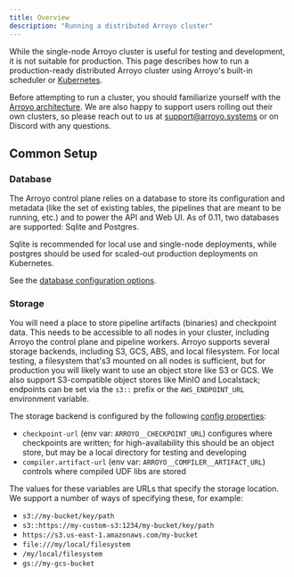 ```yaml
---
title: Overview
description: "Running a distributed Arroyo cluster"
---
```


While the single-node Arroyo cluster is useful for testing and development, it
is not suitable for production. This page describes how to run a
production-ready distributed Arroyo cluster using Arroyo's built-in scheduler or
[Kubernetes](https://kubernetes.io/).

Before attempting to run a cluster, you should familiarize yourself with the [Arroyo architecture](/architecture). We
are also happy to support users rolling out their own clusters, so please reach out to us at support@arroyo.systems or
on Discord with any questions.

## Common Setup

### Database

The Arroyo control plane relies on a database to store its configuration and metadata (like the set of existing
tables, the pipelines that are meant to be running, etc.) and to power the API and Web UI. As of 0.11, two
databases are supported: Sqlite and Postgres.

Sqlite is recommended for local use and single-node deployments, while postgres should be used for scaled-out
production deployments on Kubernetes.

See the [database configuration options](/configuration#database).

### Storage

You will need a place to store pipeline artifacts (binaries) and checkpoint data. This needs to be accessible to
all nodes in your cluster, including Arroyo the control plane and pipeline workers. Arroyo
supports several storage backends, including S3, GCS, ABS, and local filesystem. For local testing, a filesystem that's3
mounted on all nodes is sufficient, but for production you will likely want to use an object store like S3 or GCS.
We also support S3-compatible object stores like MinIO and Localstack; endpoints can be set via the `s3::` prefix
or the `AWS_ENDPOINT_URL` environment variable.

The storage backend is configured by the following [config properties](/configuration):

* `checkpoint-url` (env var: `ARROYO__CHECKPOINT_URL`) configures where checkpoints are written; for
  high-availability this should be an object store, but may be a local directory
  for testing and developing
* `compiler.artifact-url` (env var: `ARROYO__COMPILER__ARTIFACT_URL`) controls where compiled UDF libs are stored


The values for these variables are URLs that specify the storage location. We support a number of ways of specifying
these, for example:

* `s3://my-bucket/key/path`
* `s3::https://my-custom-s3:1234/my-bucket/key/path`
* `https://s3.us-east-1.amazonaws.com/my-bucket`
* `file:///my/local/filesystem`
* `/my/local/filesystem`
* `gs://my-gcs-bucket`
